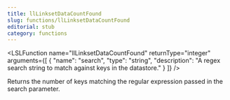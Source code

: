 ```yaml
---
title: llLinksetDataCountFound
slug: functions/llLinksetDataCountFound
editorial: stub
category: functions
---
```


<LSLFunction
	name="llLinksetDataCountFound"
	returnType="integer"
	arguments={[
	{
		"name": "search",
		"type": "string",
		"description": "A regex search string to match against keys in the datastore."
	}
]}
/>

Returns the number of keys matching the regular expression passed in the search parameter.
